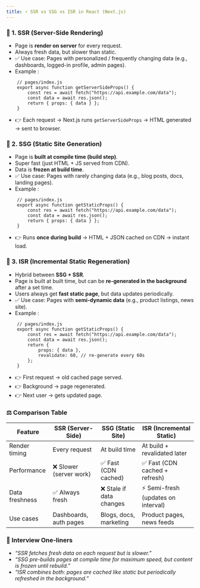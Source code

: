 ```yaml
---
title: ⚡ SSR vs SSG vs ISR in React (Next.js)
---
```


### 🔹 1. SSR (Server-Side Rendering)

- Page is **render on server** for every request.
- Always fresh data, but slower than static.
- ✅ Use case: Pages with personalized / frequently changing data (e.g., dashboards, logged-in profile, admin pages).
- Example :

```
    // pages/index.js
    export async function getServerSideProps() {
        const res = await fetch("https://api.example.com/data");
        const data = await res.json();
        return { props: { data } };
    }
```

- 👉 Each request → Next.js runs `getServerSideProps` → HTML generated → sent to browser.

### 🔹 2. SSG (Static Site Generation)

- Page is **built at compile time (build step)**.
- Super fast (just HTML + JS served from CDN).
- Data is **frozen at build time**.
- ✅ Use case: Pages with rarely changing data (e.g., blog posts, docs, landing pages).
- Example :

```
    // pages/index.js
    export async function getStaticProps() {
        const res = await fetch("https://api.example.com/data");
        const data = await res.json();
        return { props: { data } };
    }
```

- 👉 Runs **once during build** → HTML + JSON cached on CDN → instant load.

### 🔹 3. ISR (Incremental Static Regeneration)

- Hybrid between **SSG + SSR**.
- Page is built at built time, but can be **re-generated in the background** after a set time.
- Users always get **fast static page**, but data updates periodically.
- ✅ Use case: Pages with **semi-dynamic data** (e.g., product listings, news site).
- Example :

```
    // pages/index.js
    export async function getStaticProps() {
        const res = await fetch("https://api.example.com/data");
        const data = await res.json();
        return {
            props: { data },
            revalidate: 60, // re-generate every 60s
        };
    }
```

- 👉 First request → old cached page served.
- 👉 Background → page regenerated.
- 👉 Next user → gets updated page.

### ⚖️ Comparison Table

| Feature        | SSR (Server-Side)       | SSG (Static Site)        | ISR (Incremental Static)            |
| -------------- | ----------------------- | ------------------------ | ----------------------------------- |
| Render timing  | Every request           | At build time            | At build + revalidated later        |
| Performance    | ❌ Slower (server work) | ✅ Fast (CDN cached)     | ✅ Fast (CDN cached + refresh)      |
| Data freshness | ✅ Always fresh         | ❌ Stale if data changes | ⚡ Semi-fresh (updates on interval) |
| Use cases      | Dashboards, auth pages  | Blogs, docs, marketing   | Product pages, news feeds           |

### 🧠 Interview One-liners

- _“SSR fetches fresh data on each request but is slower.”_
- _“SSG pre-builds pages at compile time for maximum speed, but content is frozen until rebuild.”_
- _“ISR combines both: pages are cached like static but periodically refreshed in the background.”_
